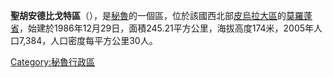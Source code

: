 '''聖胡安德比戈特區'''（{{lang-es|Distrito de San Juan de Bigote}}），是[[秘魯|秘魯]]的一個區，位於該國西北部[[皮烏拉大區|皮烏拉大區]]的[[莫羅蓬省|莫羅蓬省]]，始建於1986年12月29日，面積245.21平方公里，海拔高度174米，2005年人口7,384，人口密度每平方公里30人。

{{coord|5.3191|S|79.7864|W|source:wikidata-and-enwiki-cat-tree_region:PE|display=title}}

{{Peru-geo-stub}}
[[Category:秘魯行政區|Category:秘魯行政區]]